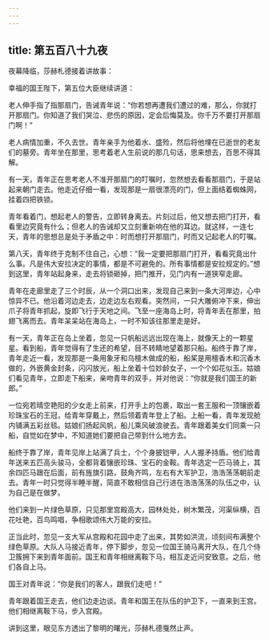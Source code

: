 ```yaml
---
---
---
```

title: 第五百八十九夜
---






夜幕降临，莎赫札德接着讲故事：





幸福的国王陛下，第五位大臣继续讲道：

老人伸手指了指那扇门，告诫青年说：“你若想再遭我们遭过的难，那么，你就打开那扇门。你知道了我们哭泣、悲伤的原因，定会后悔莫及。你千万不要打开那扇门啊！”

老人病情加重，不久去世。青年亲手为他着水、盛殓，然后将他埋在已逝世的老友们的墓旁。青年坐在那里，思考着老人生前说的那几句话，思来想去，百思不得其解。

有一天，青年正在思考老人不准开那扇门的叮嘱时，忽然想去看看那扇门，于是站起来朝门走去。他走近仔细一看，发现那是一扇很漂亮的门，但上面结着蜘蛛网，挂着四把铁锁。

青年看着门，想起老人的警告，立即转身离去。片刻过后，他又想去把门打开，看看里边究竟有什么；但老人的告诫却又立刻重新响在他的耳边。就这样，一连七天，青年的思想总是处于矛盾之中：时而想打开那扇门，时而又记起老人的叮嘱。

第八天，青年终于克制不住自己，心想：“我一定要把那扇门打开，看看究竟出什么事。凡是伟大安拉决定的事情，都是不可避免的。所有事情都是安拉规定的。”想到这里，青年站起身来，走去将锁砸掉，把门推开，见门内有一道狭窄走廊。

青年在走廊里走了三个时辰，从一个洞口出来，发现自己来到一条大河岸边，心中惊异不已。他沿着河边走去，边走边左右观看。突然间，一只大雕俯冲下来，伸出爪子将青年抓起，旋即飞行于天地之间。飞至一座海岛上时，将青年丢在那里，拍翅飞离而去。青年呆呆站在海岛上，一时不知该往那里走是好。

有一天，青年正在岛上坐着，忽见一只帆船远远出现在海上，就像天上的一颗星星。看到船，青年觉得有了生还的希望，目不转睛地望着那只船。船终于靠了岸，青年走近一看，发现那是一条用象牙和乌檀木做成的船，船桨是用檀香木和沉香木做的，外嵌黄金封条，闪闪放光，船上坐着十位妙龄女子，一个个如花似玉。姑娘们看见青年，立即走下船来，亲吻青年的双手，并对他说：“你就是我们国王的新郎。”

一位宛若晴空艳阳的少女走上前来，打开手上的包裹，取出一套王服和一顶镶嵌着珍珠宝石的王冠，给青年穿戴上，然后领着青年登上了船。上船一看，青年发现舱内铺满五彩丝毯。姑娘们扬起风帆，船儿乘风破浪驶去。青年跟着美女们同乘一只船，自觉如在梦中，不知道她们要把自己带到什么地方去。

船终于靠了岸，青年见岸上站满了兵士，个个身披铠甲，人人握矛持盾。他们给青年送来五匹高头骏马，全都背着镶嵌珍珠、宝石的金鞍。青年选定一匹马骑上，其余四匹马跟在后面，前有旌旗引路，鼓角齐鸣，左右有大军护卫，浩浩荡荡朝前走去。青年一时只觉得半睡半醒，简直不敢相信自己行进在浩浩荡荡的队伍之中，认为自己是在做梦。

他们来到一片绿色草原，只见那里宫殿高大，园林处处，树木繁茂，河渠纵横，百花吐艳，百鸟鸣唱，争相歌颂伟大万能的安拉。

正当此时，忽见一支大军从宫殿和花园中走了出来，其势如洪流，顷刻间布满整个绿色草原。大队人马接近青年，停下脚步，忽见一位国王骑马离开大队，在几个侍卫簇拥下来到青年面前。国王和青年相继离鞍下马，相互走近问安致意。之后，他们各自上马。

国王对青年说：“你是我们的客人，跟我们走吧！”

青年跟着国王走去，他们边走边谈。青年和国王在队伍的护卫下，一直来到王宫。他们相继离鞍下马，步入宫殿。





讲到这里，眼见东方透出了黎明的曙光，莎赫札德戛然止声。